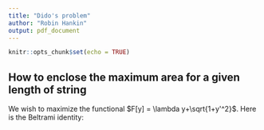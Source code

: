 ```yaml
---
title: "Dido's problem"
author: "Robin Hankin"
output: pdf_document
---
```


```r
knitr::opts_chunk$set(echo = TRUE)
```

## How to enclose the maximum area for a given length of string

\newcommand{\di}[2]{\frac{\partial{#1}}{\partial{#2}}}
\newcommand{\cx}{\cosh{\left(\frac{x-x_0}{a}\right)}}
\newcommand{\sx}{\sinh{\left(\frac{x-x_0}{a}\right)}}
\newcommand{\tx}{\tanh{\left(\frac{x-x_0}{a}\right)}}
\newcommand{\sech}{\operatorname{sech}}


We wish to maximize the functional $F[y] = \lambda y+\sqrt{1+y'^2}$.
Here is the Beltrami identity:

\begin{equation}
F - y'\di{F}{y'} = C
\end{equation}


